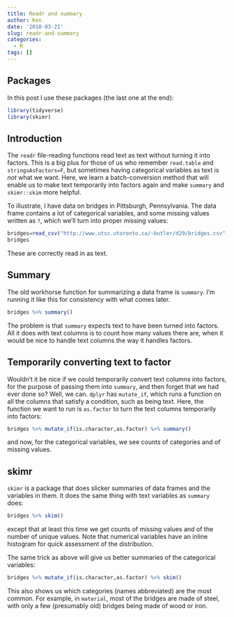 ```yaml
---
title: Readr and summary
author: Ken
date: '2018-03-21'
slug: readr-and-summary
categories:
  - R
tags: []
---
```


## Packages

In this post I use these packages (the last one at the end):

```r
library(tidyverse)
library(skimr)
```

## Introduction

The `readr` file-reading functions read text as text without turning it into factors. This is a big plus for those of us who remember `read.table` and `stringsAsFactors=F`, but sometimes having categorical variables as text is *not* what we want. Here, we learn a batch-conversion method that will enable us to make text temporarily into factors again and make `summary` and `skimr::skim` more helpful.

To illustrate, I have data on bridges in Pittsburgh, Pennsylvania. The data frame contains a lot of categorical variables, and some missing values written as `?`, which we'll turn into proper missing values: 

```r
bridges=read_csv("http://www.utsc.utoronto.ca/~butler/d29/bridges.csv",na="?")
bridges
```

These are correctly read in as text.

## Summary

The old workhorse function for summarizing a data frame is `summary`. I'm running it like this for consistency with what comes later.

```r
bridges %>% summary()
```

The problem is that `summary` expects text to have been turned into factors. All it does with text columns is to count how many values there are, when it would be nice to handle text columns the way it handles factors.

## Temporarily converting text to factor

Wouldn't it be nice if we could temporarily convert text columns into factors, for the purpose of passing them into `summary`, and then forget that we had ever done so? Well, we can. `dplyr` has `mutate_if`, which runs a function on all the columns that satisfy a condition, such as being text. Here, the function we want to run is `as.factor` to turn the text columns temporarily into factors:

```r
bridges %>% mutate_if(is.character,as.factor) %>% summary()
```

and now, for the categorical variables, we see counts of categories and of missing values.

## skimr

`skimr` is a package that does slicker summaries of data frames and the variables in them. It does the same thing with text variables as `summary` does:

```r
bridges %>% skim()
```

except that at least this time we get counts of missing values and of the number of unique values. Note that numerical variables have an inline histogram for quick assessment of the distribution.

The same trick as above will give us better summaries of the categorical variables:

```r
bridges %>% mutate_if(is.character,as.factor) %>% skim()
```

This also shows us which categories (names abbreviated) are the most common. For example, in `material`, most of the bridges are made of steel, with only a few (presumably old) bridges being made of wood or iron.


